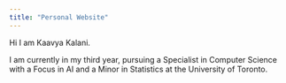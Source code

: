 ```yaml
---
title: "Personal Website"
---
```


Hi I am Kaavya Kalani.

I am currently in my third year, pursuing a Specialist in Computer Science with a Focus in AI and a Minor in Statistics at the University of Toronto.
